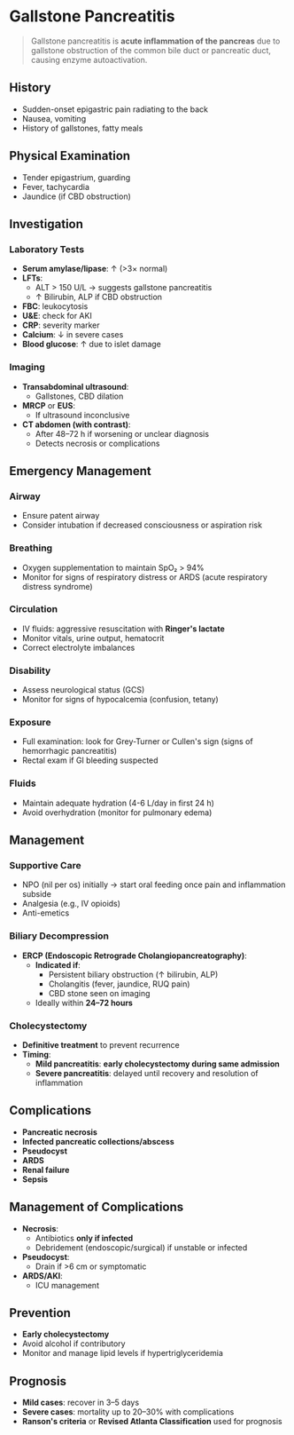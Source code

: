 # Gallstone Pancreatitis

> Gallstone pancreatitis is **acute inflammation of the pancreas** due to gallstone obstruction of the common bile duct or pancreatic duct, causing enzyme autoactivation.

## History

- Sudden-onset epigastric pain radiating to the back
- Nausea, vomiting
- History of gallstones, fatty meals

## Physical Examination

- Tender epigastrium, guarding
- Fever, tachycardia
- Jaundice (if CBD obstruction)

## Investigation

### Laboratory Tests

- **Serum amylase/lipase**: ↑ (>3× normal)
- **LFTs**:
  - ALT > 150 U/L → suggests gallstone pancreatitis
  - ↑ Bilirubin, ALP if CBD obstruction
- **FBC**: leukocytosis
- **U\&E**: check for AKI
- **CRP**: severity marker
- **Calcium**: ↓ in severe cases
- **Blood glucose**: ↑ due to islet damage

### Imaging

- **Transabdominal ultrasound**:
  - Gallstones, CBD dilation
- **MRCP** or **EUS**:
  - If ultrasound inconclusive
- **CT abdomen (with contrast)**:
  - After 48–72 h if worsening or unclear diagnosis
  - Detects necrosis or complications

## Emergency Management

### Airway

- Ensure patent airway
- Consider intubation if decreased consciousness or aspiration risk

### Breathing

- Oxygen supplementation to maintain SpO₂ > 94%
- Monitor for signs of respiratory distress or ARDS (acute respiratory distress syndrome)

### Circulation

- IV fluids: aggressive resuscitation with **Ringer's lactate**
- Monitor vitals, urine output, hematocrit
- Correct electrolyte imbalances

### Disability

- Assess neurological status (GCS)
- Monitor for signs of hypocalcemia (confusion, tetany)

### Exposure

- Full examination: look for Grey-Turner or Cullen's sign (signs of hemorrhagic pancreatitis)
- Rectal exam if GI bleeding suspected

### Fluids

- Maintain adequate hydration (4-6 L/day in first 24 h)
- Avoid overhydration (monitor for pulmonary edema)

## Management

### Supportive Care

- NPO (nil per os) initially → start oral feeding once pain and inflammation subside
- Analgesia (e.g., IV opioids)
- Anti-emetics

### Biliary Decompression

- **ERCP (Endoscopic Retrograde Cholangiopancreatography)**:
  - **Indicated if**:
    - Persistent biliary obstruction (↑ bilirubin, ALP)
    - Cholangitis (fever, jaundice, RUQ pain)
    - CBD stone seen on imaging
  - Ideally within **24–72 hours**

### Cholecystectomy

- **Definitive treatment** to prevent recurrence
- **Timing**:
  - **Mild pancreatitis**: **early cholecystectomy during same admission**
  - **Severe pancreatitis**: delayed until recovery and resolution of inflammation

## Complications

- **Pancreatic necrosis**
- **Infected pancreatic collections/abscess**
- **Pseudocyst**
- **ARDS**
- **Renal failure**
- **Sepsis**

## Management of Complications

- **Necrosis**:
  - Antibiotics **only if infected**
  - Debridement (endoscopic/surgical) if unstable or infected
- **Pseudocyst**:
  - Drain if >6 cm or symptomatic
- **ARDS/AKI**:
  - ICU management

## Prevention

- **Early cholecystectomy**
- Avoid alcohol if contributory
- Monitor and manage lipid levels if hypertriglyceridemia

## Prognosis

- **Mild cases**: recover in 3–5 days
- **Severe cases**: mortality up to 20–30% with complications
- **Ranson's criteria** or **Revised Atlanta Classification** used for prognosis

